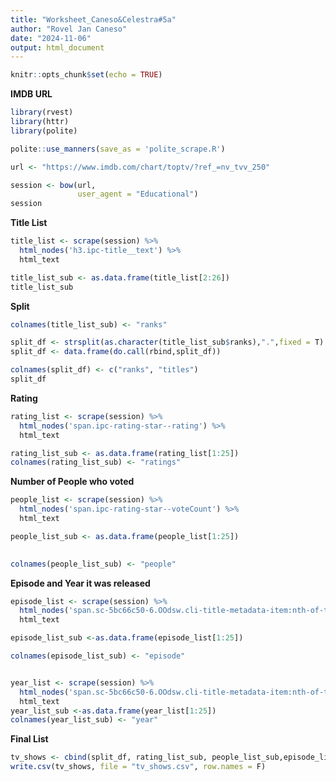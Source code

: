 ```yaml
---
title: "Worksheet_Caneso&Celestra#5a"
author: "Rovel Jan Caneso"
date: "2024-11-06"
output: html_document
---
```


```r
knitr::opts_chunk$set(echo = TRUE)
```


**IMDB URL**
```r
library(rvest)
library(httr)
library(polite)

polite::use_manners(save_as = 'polite_scrape.R')

url <- "https://www.imdb.com/chart/toptv/?ref_=nv_tvv_250"

session <- bow(url,
               user_agent = "Educational")
session
```

**Title List**
```r
title_list <- scrape(session) %>%
  html_nodes('h3.ipc-title__text') %>%
  html_text

title_list_sub <- as.data.frame(title_list[2:26])
title_list_sub
```

**Split**
```r
colnames(title_list_sub) <- "ranks"

split_df <- strsplit(as.character(title_list_sub$ranks),".",fixed = T)
split_df <- data.frame(do.call(rbind,split_df))

colnames(split_df) <- c("ranks", "titles")
split_df
```

**Rating**
```r
rating_list <- scrape(session) %>%
  html_nodes('span.ipc-rating-star--rating') %>%
  html_text

rating_list_sub <- as.data.frame(rating_list[1:25])
colnames(rating_list_sub) <- "ratings"
```

**Number of People who voted**
```r
people_list <- scrape(session) %>%
  html_nodes('span.ipc-rating-star--voteCount') %>%
  html_text

people_list_sub <- as.data.frame(people_list[1:25])
 

colnames(people_list_sub) <- "people"
```

**Episode and Year it was released**
```r
episode_list <- scrape(session) %>%
  html_nodes('span.sc-5bc66c50-6.OOdsw.cli-title-metadata-item:nth-of-type(2)') %>%
  html_text

episode_list_sub <-as.data.frame(episode_list[1:25])

colnames(episode_list_sub) <- "episode"


year_list <- scrape(session) %>%
  html_nodes('span.sc-5bc66c50-6.OOdsw.cli-title-metadata-item:nth-of-type(1)') %>%
  html_text
year_list_sub <-as.data.frame(year_list[1:25])
colnames(year_list_sub) <- "year"
```



**Final List**
```r
tv_shows <- cbind(split_df, rating_list_sub, people_list_sub,episode_list_sub, year_list_sub)
write.csv(tv_shows, file = "tv_shows.csv", row.names = F)

```

